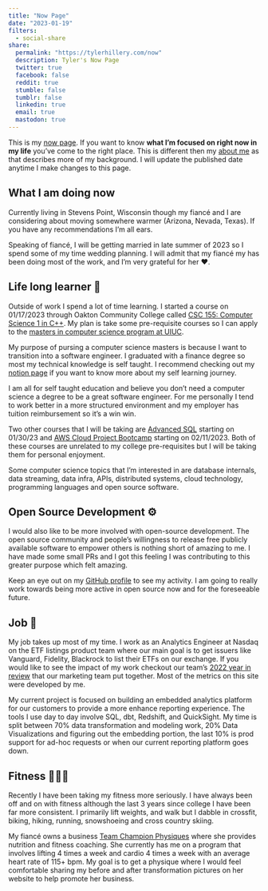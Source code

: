 ```yaml
---
title: "Now Page"
date: "2023-01-19"
filters:
  - social-share
share:
  permalink: "https://tylerhillery.com/now"
  description: Tyler's Now Page
  twitter: true
  facebook: false
  reddit: true
  stumble: false
  tumblr: false
  linkedin: true
  email: true
  mastodon: true
---
```


This is my [now page](https://nownownow.com/about). If you want to know __what I'm focused on right now in my life__ you've come to the right place. This is different then my [about me](about.qmd) as that describes more of my background. I will update the published date anytime I make changes to this page.  

## **What I am doing now**
Currently living in Stevens Point, Wisconsin though my fiancé and I are considering about moving somewhere warmer (Arizona, Nevada, Texas). If you have any recommendations I'm all ears. 

Speaking of fiancé, I will be getting married in late summer of 2023 so I spend some of my time wedding planning. I will admit that my fiancé my has been doing most of the work, and I'm very grateful for her ❤️.

## **Life long learner 🧠**
Outside of work I spend a lot of time learning. I started a course on 01/17/2023 through Oakton Community College called [CSC 155: Computer Science 1 in C++](https://catalog.oakton.edu/course-descriptions/course-descriptions-discipline/csc/). My plan is take some pre-requisite courses so I can apply to the [masters in computer science program at UIUC](https://cs.illinois.edu/academics/graduate/professional-mcs/online-master-computer-science). 

My purpose of pursing a computer science masters is because I want to transition into a software engineer. I graduated with a finance degree so most my technical knowledge is self taught. I recommend checking out my [notion page](https://tylerhillery.notion.site/Education-Hub-c7f23bdea3314977818c9400fa95a060) if you want to know more about my self learning journey. 

I am all for self taught education and believe you don't need a computer science a degree to be a great software engineer. For me personally I tend to work better in a more structured environment and my employer has tuition reimbursement so it's a win win.  

Two other courses that I will be taking are [Advanced SQL](https://corise.com/course/advanced-sql) starting on 01/30/23 and [AWS Cloud Project Bootcamp](https://youtu.be/dHaDS41z3RY) starting on 02/11/2023. Both of these courses are unrelated to my college pre-requisites but I will be taking them for personal enjoyment. 

Some computer science topics that I'm interested in are database internals, data streaming, data infra, APIs, distributed systems, cloud technology, programming languages and open source software.

## Open Source Development ⚙️
I would also like to be more involved with open-source development. The open source community and people's willingness to release free publicly available software to empower others is nothing short of amazing to me. I have made some small PRs and I got this feeling I was contributing to this greater purpose which felt amazing.

Keep an eye out on my [GitHub profile](https://github.com/TylerHillery/TylerHillery.github.io) to see my activity. I am going to really work towards being more active in open source now and for the foreseeable future.

## Job 👔
My job takes up most of my time. I work as an Analytics Engineer at Nasdaq on the ETF listings product team where our main goal is to get issuers like Vanguard, Fidelity, Blackrock to list their ETFs on our exchange. If you would like to see the impact of my work checkout our team's [2022 year in review](https://www.nasdaq.com/solutions/always-on-the-leading-edge-etf-listings) that our marketing team put together. Most of the metrics on this site were developed by me. 

My current project is focused on building an embedded analytics platform for our customers to provide a more enhance reporting experience. The tools I use day to day involve SQL, dbt, Redshift, and QuickSight. My time is split between 70% data transformation and modeling work, 20% Data Visualizations and figuring out the embedding portion, the last 10% is prod support for ad-hoc requests or when our current reporting platform goes down. 

## Fitness 🏋🏻‍♂️
Recently I have been taking my fitness more seriously. I have always been off and on with fitness although the last 3 years since college I have been far more consistent. I primarily lift weights, and walk but I dabble in crossfit, biking, hiking, running, snowshoeing and cross country skiing. 

My fiancé owns a business [Team Champion Physiques](https://www.teamchampionphysiques.com/home) where she provides nutrition and fitness coaching. She currently has me on a program that involves lifting 4 times a week and cardio 4 times a week with an average heart rate of 115+ bpm. My goal is to get a physique where I would feel comfortable sharing my before and after transformation pictures on her website to help promote her business. 